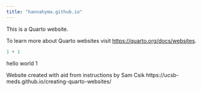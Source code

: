 ```yaml
---
title: "hannahyma.github.io"
---
```


This is a Quarto website.

To learn more about Quarto websites visit <https://quarto.org/docs/websites>.

```r
1 + 1
```

hello world
1


Website created with aid from instructions by Sam Csik
https://ucsb-meds.github.io/creating-quarto-websites/


